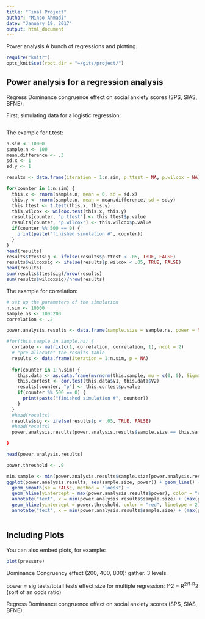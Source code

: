 ```yaml
---
title: "Final Project"
author: "Minoo Ahmadi"
date: "January 19, 2017"
output: html_document
---
```

Power analysis
A bunch of regressions and plotting.


```r
require("knitr")
opts_knit$set(root.dir = "~/gits/project/")
```
## Power analysis for a regression analysis
Regress Dominance congruence effect on social anxiety scores (SPS, SIAS, BFNE). 


First, simulating data for a logistic regression:

```r



```

The example for t.test:
```r
n.sim <- 10000
sample.n <- 100
mean.difference <- .3
sd.x <- 1
sd.y <- 1

results <- data.frame(iteration = 1:n.sim, p.ttest = NA, p.wilcox = NA)

for(counter in 1:n.sim) {
  this.x <- rnorm(sample.n, mean = 0, sd = sd.x)
  this.y <- rnorm(sample.n, mean = mean.difference, sd = sd.y)
  this.ttest <- t.test(this.x, this.y)
  this.wilcox <- wilcox.test(this.x, this.y)
  results[counter, "p.ttest"] <- this.ttest$p.value
  results[counter, "p.wilcox"] <- this.wilcox$p.value
  if(counter %% 500 == 0) {
    print(paste("finished simulation #", counter))
  }
}
head(results)
results$ttestsig <- ifelse(results$p.ttest < .05, TRUE, FALSE)
results$wilcoxsig <- ifelse(results$p.wilcox < .05, TRUE, FALSE)
head(results)
sum(results$ttestsig)/nrow(results)
sum(results$wilcoxsig)/nrow(results)


```



The example for correlation:

``` r
# set up the parameters of the simulation
n.sim <- 10000
sample.ns <- 100:200
correlation <- .2

power.analysis.results <- data.frame(sample.size = sample.ns, power = NA)

#for(this.sample in sample.ns) {
  cortable <- matrix(c(1, correlation, correlation, 1), ncol = 2)
  # "pre-allocate" the results table
  results <- data.frame(iteration = 1:n.sim, p = NA)
  
  for(counter in 1:n.sim) {
    this.data <- as.data.frame(mvrnorm(this.sample, mu = c(0, 0), Sigma = cortable))
    this.cortest <- cor.test(this.data$V1, this.data$V2)
    results[counter, "p"] <- this.cortest$p.value
    if(counter %% 500 == 0) {
      print(paste("finished simulation #", counter))
    }
  }
  #head(results)
  results$sig <- ifelse(results$p < .05, TRUE, FALSE)
  #head(results)
  power.analysis.results[power.analysis.results$sample.size == this.sample, "power"] <-   sum(results$sig)/nrow(results)

}

head(power.analysis.results)

power.threshold <- .9

min.sample <- min(power.analysis.results$sample.size[power.analysis.results$power >= power.threshold])
ggplot(power.analysis.results, aes(sample.size, power)) + geom_line() + 
  geom_smooth(se = FALSE, method = "loess") + 
  geom_hline(yintercept = max(power.analysis.results$power), color = "red") +
  annotate("text", x = min(power.analysis.results$sample.size) + (max(power.analysis.results$sample.size) - min(power.analysis.results$sample.size))/2, y = 1.02, label = paste("max power in these simulations:", max(power.analysis.results$power))) +
  geom_hline(yintercept = power.threshold, color = "red", linetype = 2) + 
  annotate("text", x = min(power.analysis.results$sample.size) + (max(power.analysis.results$sample.size) - min(power.analysis.results$sample.size))/2, y = power.threshold + .02, label = paste("sample needed for", power.threshold, " power:", min.sample))
    

```













## Including Plots

You can also embed plots, for example:

```r
plot(pressure)
```

Dominance Congruency effect (200, 400, 800): gather. 3 levels.

power = sig tests/totall tests
effect size for multiple regression: f^2 = R^2/1-R^2 (sort of an odds ratio)

Regress Dominance congruence effect on social anxiety scores (SPS, SIAS, BFNE). 